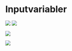 # Inputvariabler {#input}


![](figs/png/fig_vars_avg.png)
![](figs/png/fig_vars_hist.png)

![](figs/png/fig_vars_avg_utd.png)

![](figs/png/fig_vars_avg_ml_know.png)